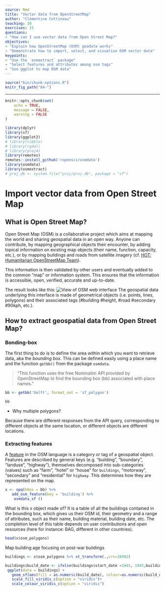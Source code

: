 ```yaml
---
source: Rmd
title: "Vector data from OpenStreetMap"
author: "Clémentine Cottineau"
teaching: 30
exercises: 15
questions:
- "How can I use vector data from Open Street Map?"
objectives:
- "Explain how OpenStreetMap (OSM) geodata works"
- "Demonstrate how to import, select, and visualise OSM vector data"
keypoints:
- "Use the `osmextract` package"
- "Select features and attributes among osm tags"
- "Use ggplot to map OSM data"
---
```




```r
source("bin/chunk-options.R")
knitr_fig_path("04-")
```

---

```r
knitr::opts_chunk$set(
	echo = TRUE,
	message = FALSE,
	warning = FALSE
)
```

```r
library(dplyr)
library(sf)
library(ggplot2)
# library(tibble)
# library(rgdal)
# library(proj4)
library(remotes)
remotes::install_github('ropensci/osmdata')
library(osmdata)
library(osmextract)
# proj_db <- system.file("proj/proj.db", package = "sf")
```

# Import vector data from Open Street Map

## What is Open Street Map?

Open Street Map (OSM) is a collaborative project which aims at mapping the world and sharing geospatial data in an open way. Anyone can contribute, by mapping geographical objects their encounter, by adding topical information on existing map objects (their name, function, capacity, etc.), or by mapping buildings and roads from satellite imagery (cf. [HOT: Humanitarian OpenStreetMap Team](https://www.hotosm.org/)).

This information is then validated by other users and eventually added to the common "map" or information system. This ensures that the information is accessible, open, verified, accurate and up-to-date.

The result looks like this:
![View of OSM web interface](fig/OSM1.png)
The geospatial data underlying this interface is made of geometrical objects (i.e. points, lines, polygons) and their associated tags (#building #height, #road #secondary #90kph, etc.).

## How to extract geospatial data from Open Street Map?

### Bonding-box

The first thing to do is to define the area within which you want to retrieve data, aka the *bounding box*. This can be defined easily using a place name and the function `getbb()` from the package `osmdata`. 

> "This function uses the free Nominatim API provided by OpenStreetMap to find the bounding box (bb) associated with place names."

```r
bb <- getbb('Delft', format_out = 'sf_polygon')

bb
```

- Why multiple polygons?

Because there are different responses from the API query, corresponding to different objects at the same location, or different objects are different locations.

### Extracting features

A [feature](https://wiki.openstreetmap.org/wiki/Map_features) in the OSM language is a category or tag of a geospatial object. Features are described by general keys (e.g. "building", "boundary", "landuse", "highway"), themselves decomposed into sub-categories (values) such as "farm", "hotel" or "house" for `buildings`, "motorway", "secondary" and "residential" for `highway`. This determines how they are represented on the map.


```r
x <- opq(bbox = bb) %>% 
   add_osm_feature(key = 'building') %>%
    osmdata_sf ()
```

What is this x object made of? It is a table of all the buildings contained in the bounding box, which gives us their OSM id, their geometry and a range of attributes, such as their name, building material, building date, etc. The completion level of this table depends on user contributions and open resources (here for instance: BAG, different in other countries).

```r
head(x$osm_polygons)

```

Map building age focusing on post-war buildings
```r
buildings <- x$osm_polygons %>% st_transform(.,crs=28992)

buildings$build_date <- ifelse(buildings$start_date <1945, 1945,buildings$start_date)
 ggplot(data = buildings) +
   geom_sf(aes(fill = as.numeric(build_date), colour=as.numeric(build_date)))  +
   scale_fill_viridis_c(option = "viridis")+
   scale_colour_viridis_c(option = "viridis")
```
